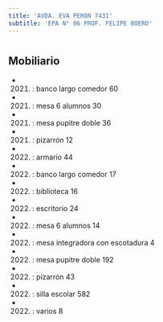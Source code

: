 ```yaml
---
title: 'AVDA. EVA PERON 7431'
subtitle: 'EPA N° 06 PROF. FELIPE BOERO'
---
```


#


## Mobiliario

*  (2021) : banco largo comedor 60 

*  (2021) : mesa 6 alumnos 30 

*  (2021) : mesa pupitre doble 36 

*  (2021) : pizarrón 12 

*  (2022) : armario 44 

*  (2022) : banco largo comedor 17 

*  (2022) : biblioteca 16 

*  (2022) : escritorio 24 

*  (2022) : mesa 6 alumnos 14 

*  (2022) : mesa integradora con escotadura 4 

*  (2022) : mesa pupitre doble 192 

*  (2022) : pizarrón 43 

*  (2022) : silla escolar 582 

*  (2022) : varios 8 



